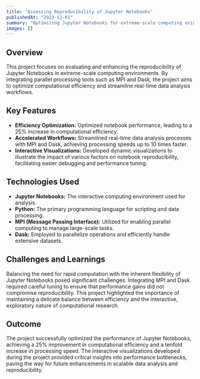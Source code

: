 ```yaml
---
title: "Assessing Reproducibility of Jupyter Notebooks"
publishedAt: "2023-12-01"
summary: "Optimizing Jupyter Notebooks for extreme-scale computing using Python, MPI, and Dask to enhance reproducibility and performance."
images: []
---
```


## Overview

This project focuses on evaluating and enhancing the reproducibility of Jupyter Notebooks in extreme-scale computing environments. By integrating parallel processing tools such as MPI and Dask, the project aims to optimize computational efficiency and streamline real-time data analysis workflows.

## Key Features

- **Efficiency Optimization:** Optimized notebook performance, leading to a 25% increase in computational efficiency.
- **Accelerated Workflows:** Streamlined real-time data analysis processes with MPI and Dask, achieving processing speeds up to 10 times faster.
- **Interactive Visualizations:** Developed dynamic visualizations to illustrate the impact of various factors on notebook reproducibility, facilitating easier debugging and performance tuning.

## Technologies Used

- **Jupyter Notebooks:** The interactive computing environment used for analysis.
- **Python:** The primary programming language for scripting and data processing.
- **MPI (Message Passing Interface):** Utilized for enabling parallel computing to manage large-scale tasks.
- **Dask:** Employed to parallelize operations and efficiently handle extensive datasets.

## Challenges and Learnings

Balancing the need for rapid computation with the inherent flexibility of Jupyter Notebooks posed significant challenges. Integrating MPI and Dask required careful tuning to ensure that performance gains did not compromise reproducibility. This project highlighted the importance of maintaining a delicate balance between efficiency and the interactive, exploratory nature of computational research.

## Outcome

The project successfully optimized the performance of Jupyter Notebooks, achieving a 25% improvement in computational efficiency and a tenfold increase in processing speed. The interactive visualizations developed during the project provided critical insights into performance bottlenecks, paving the way for future enhancements in scalable data analysis and reproducibility.
